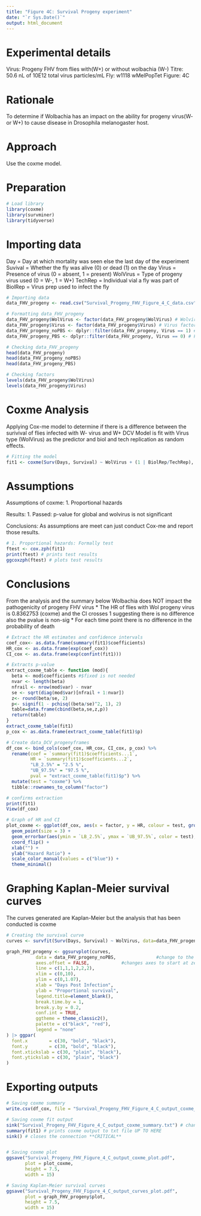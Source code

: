 ```yaml
---
title: "Figure 4C: Survival Progeny experiment"
date: "`r Sys.Date()`"
output: html_document
---
```

# Experimental details
 Virus:     Progeny FHV from flies with(W+) or without wolbachia (W-)
 Titre:     50.6 nL of 10E12 total virus particles/mL 
 Fly:       w1118 wMelPopTet
 Figure:    4C

# Rationale 
To determine if Wolbachia has an impact on the ability for progeny virus(W- or W+) to cause disease in Drosophila melanogaster host. 

# Approach 
Use the coxme model. 

# Preparation 
```r
# Load library 
library(coxme)
library(survminer)
library(tidyverse)
```

# Importing data
Day         = Day at which mortality was seen else the last day of the experiment
Suvival     = Whether the fly was alive (0) or dead (1) on the day 
Virus       = Presence of virus (0 = absent, 1 = present)
WolVirus    = Type of progeny virus used (0 = W-, 1 = W+)
TechRep     = Individual vial a fly was part of 
BiolRep     = Virus prep used to infect the fly 

```r
# Importing data
data_FHV_progeny <- read.csv("Survival_Progeny_FHV_Figure_4_C_data.csv")

# Formatting data_FHV_progeny
data_FHV_progeny$WolVirus <- factor(data_FHV_progeny$WolVirus) # Wolvirus factor 
data_FHV_progeny$Virus <- factor(data_FHV_progeny$Virus) # Virus factor 
data_FHV_progeny_noPBS <- dplyr::filter(data_FHV_progeny, Virus == 1) # Filters PBS
data_FHV_progeny_PBS <- dplyr::filter(data_FHV_progeny, Virus == 0) # Filters virus 

# Checking data_FHV_progeny 
head(data_FHV_progeny)
head(data_FHV_progeny_noPBS)
head(data_FHV_progeny_PBS)

# Checking factors
levels(data_FHV_progeny$WolVirus)
levels(data_FHV_progeny$Virus)

```

# Coxme Analysis 
Applying Cox-me model to determine if there is a difference between the surivival of flies infected with  W- virus and W+ DCV
Model is fit with Virus type (WolVirus) as the predictor and biol and tech replication as random effects.

```r
# Fitting the model 
fit1 <- coxme(Surv(Days, Survival) ~ WolVirus + (1 | BiolRep/TechRep), data = data_FHV_progeny_noPBS)
```

# Assumptions 
Assumptions of coxme: 
1. Proportional hazards 

Results:
1. Passed: p-value for global and wolvirus is not significant

Conclusions: 
As assumptions are meet can just conduct Cox-me and report those results. 

```r
# 1. Proportional hazards: Formally test
ftest <- cox.zph(fit1)
print(ftest) # prints test results
ggcoxzph(ftest) # plots test results
```

# Conclusions 
From the analysis and the summary below
Wolbachia does NOT impact the pathogenicity of progeny FHV virus
* The HR of flies with Wol progeny virus is 0.8362753 (coxme) and the CI crosses 1 suggesting there is no difference also the     pvalue is non-sig
* For each time point there is no difference in the probability of death  

```r
# Extract the HR estimates and confidence intervals
coef_cox<- as.data.frame(summary(fit1)$coefficients)
HR_cox <- as.data.frame(exp(coef_cox))
CI_cox <- as.data.frame(exp(confint(fit1))) 

# Extracts p-value 
extract_coxme_table <- function (mod){
  beta <- mod$coefficients #$fixed is not needed
  nvar <- length(beta)
  nfrail <- nrow(mod$var) - nvar
  se <- sqrt(diag(mod$var)[nfrail + 1:nvar])
  z<- round(beta/se, 2)
  p<- signif(1 - pchisq((beta/se)^2, 1), 2)
  table=data.frame(cbind(beta,se,z,p))
  return(table)
}
extract_coxme_table(fit1)
p_cox <- as.data.frame(extract_coxme_table(fit1)$p)

# Create data_DCV_progenyframes
df_cox <- bind_cols(coef_cox, HR_cox, CI_cox, p_cox) %>% 
  rename(coef = `summary(fit1)$coefficients...1`, 
         HR = `summary(fit1)$coefficients...2`, 
         "LB_2.5%" = "2.5 %",
         "UB_97.5%" = "97.5 %", 
         pval = "extract_coxme_table(fit1)$p") %>% 
  mutate(test = "coxme") %>% 
  tibble::rownames_to_column("factor")

# confirms extraction 
print(fit1)
View(df_cox)
```

```r
# Graph of HR and CI 
plot_coxme <- ggplot(df_cox, aes(x = factor, y = HR, colour = test, group_by(test))) +
  geom_point(size = 3) +
  geom_errorbar(aes(ymin = `LB_2.5%`, ymax = `UB_97.5%`, color = test), width = 0.1) +
  coord_flip() +
  xlab("") +
  ylab("Hazard Ratio") +
  scale_color_manual(values = c("blue")) +
  theme_minimal()
```

# Graphing Kaplan-Meier survival curves 
The curves generated are Kaplan-Meier but the analysis that has been conducted is coxme
```r
# Creating the survival curve 
curves <- survfit(Surv(Days, Survival) ~ WolVirus, data=data_FHV_progeny_noPBS)
```

```r
graph_FHV_progeny <- ggsurvplot(curves,
           data = data_FHV_progeny_noPBS,               #change to the virus under analy
           axes.offset = FALSE,            #changes axes to start at zero
           line = c(1,1,1,2,2,2),
           xlim = c(0,10),
           ylim = c(0,1.07),
           xlab = "Days Post Infection",
           ylab = "Proportional survival",
           legend.title=element_blank(), 
           break.time.by = 1, 
           break.y.by = 0.2,
           conf.int = TRUE,
           ggtheme = theme_classic2(),
           palette = c("black", "red"),
           legend = "none"
) |> ggpar(
  font.x        = c(30, "bold", "black"),          
  font.y        = c(30, "bold", "black"),      
  font.xtickslab = c(30, "plain", "black"),
  font.ytickslab = c(30, "plain", "black")
) 

```


# Exporting outputs 
```r

# Saving coxme summary
write.csv(df_cox, file = "Survival_Progeny_FHV_Figure_4_C_output_coxme_HR.csv", row.names = FALSE)

# Saving coxme fit output 
sink("Survival_Progeny_FHV_Figure_4_C_output_coxme_summary.txt") # change file name
summary(fit1) # prints coxme output to txt file UP TO HERE
sink() # closes the connection **CRITICAL**


# Saving coxme plot 
ggsave("Survival_Progeny_FHV_Figure_4_C_output_coxme_plot.pdf", 
       plot = plot_coxme, 
       height = 7.5, 
       width = 15) 

# Saving Kaplan-Meier survival curves 
ggsave("Survival_Progeny_FHV_Figure_4_C_output_curves_plot.pdf", 
       plot = graph_FHV_progeny$plot, 
       height = 7.5, 
       width = 15)
```
